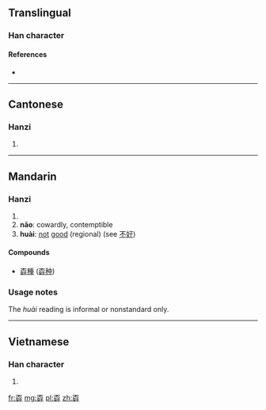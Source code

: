 ==Translingual==

===Han character===
{{Han char|rn=39|rad=子|as=07|sn=10|four=1044<sub>7</sub>|canj=一火女弓木 (MFVND)}}

====References====
* {{Han ref|kx=0280.010|dkj=06989|dj=0548.210|hdz=80018.100|uh=5B6C|ud=23404|bh=D165|bd=53605}}

----

==Cantonese==

===Hanzi===
{{yue-hanzi|jyut=[[naau1]], [[bou2]]|y=naau1, bou2}}

# {{defn|lang=yue|sort=子07}}

----

==Mandarin==

===Hanzi===
{{cmn-hanzi|pin=[[nāo]] ([[nao1]]), [[huài]] ([[huai4]])|wg=nao<sup>1</sup>, huai<sup>4</sup>}}

# {{defn|lang=cmn|sort=子07}}
# '''nāo''': cowardly, contemptible
# '''huài''': {{context|informal|lang=cmn}} [[not]] [[good]] (regional) (see [[不]][[好]])

====Compounds====
* [[孬種]] ([[孬种]])

===Usage notes===
The ''huài'' reading is informal or nonstandard only.

----

==Vietnamese==

===Han character===
{{vi-hantu|[[nao]]|rs=子07}}

# {{defn|lang=vi|sort=子07}}

[[fr:孬]]
[[mg:孬]]
[[pl:孬]]
[[zh:孬]]